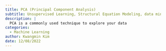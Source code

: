 ```yaml
---
title: PCA (Principal Component Analysis)
subtitle: Unsupervised Learning, Structural Equation Modeling, data mining
description: |
  PCA is a commonly used technique to explore your data
categories:
  - Machine Learning
author: Kwangmin Kim
date: 12/08/2022
---
```

